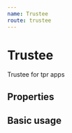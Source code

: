 ```yaml
---
name: Trustee
route: trustee
---
```



# Trustee

Trustee for tpr apps

## Properties

<Props of={Trustee} />

## Basic usage

<Playground>
	<Trustee
		onSave={console.log}
		onRemove={console.log}
		onCorrect={console.log}
		trustee={{
			trustee: {
				title: 'Mr',
				firstName: 'John',
				lastName: 'Smith',
				trusteeType: 'member-nominated',
				isProfesional: false,
			},
			company: {
				name: 'The Pensions Regulator',
				line1: 'Napier House',
				line2: 'Trafalgar Pl',
				city: 'Brighton',
				county: '',
				postCode: 'BN1 4DW',
			},
			contact: {
				phoneNumber: '01273 000 111',
				emailAddress: 'fred.sandoors@trp.gov.uk',
			},
		}}
	/>
</Playground>
